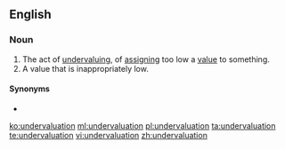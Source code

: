 ==English==

===Noun===
{{en-noun}}

#The act of [[undervaluing]], of [[assigning]] too low a [[value]] to something.
#A value that is inappropriately low.

====Synonyms====
* {{l|en|underweening}}

[[ko:undervaluation]]
[[ml:undervaluation]]
[[pl:undervaluation]]
[[ta:undervaluation]]
[[te:undervaluation]]
[[vi:undervaluation]]
[[zh:undervaluation]]